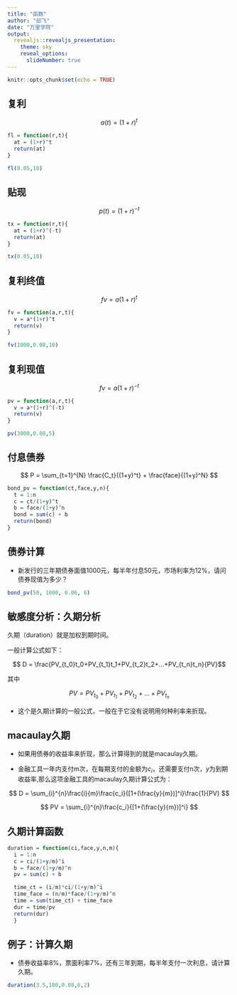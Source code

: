 ```yaml
---
title: "函数"
author: "邱飞"
date: "万里学院"
output:
  revealjs::revealjs_presentation:
    theme: sky
    reveal_options:
      slideNumber: true
---
```


```r
knitr::opts_chunk$set(echo = TRUE)
```

## 复利

$$ a(t) = (1+r)^t $$

```r
fl = function(r,t){
  at = (1+r)^t
  return(at)
}

fl(0.05,10)
```

## 贴现

$$ p(t) = (1+r)^{-t} $$

```r
tx = function(r,t){
  at = (1+r)^(-t)
  return(at)
}

tx(0.05,10)

```

## 复利终值

$$ fv = a(1+r)^t $$

```r
fv = function(a,r,t){
  v = a*(1+r)^t
  return(v)
}

fv(1000,0.08,10)
```


## 复利现值

$$ fv = a(1+r)^{-t} $$

```r
pv = function(a,r,t){
  v = a*(1+r)^(-t)
  return(v)
}

pv(3000,0.08,5)
```




## 付息债券

$$  P = \sum_{t=1}^{N} \frac{C_t}{(1+y)^t} + \frac{face}{(1+y)^N} $$

```r
bond_pv = function(ct,face,y,n){
  t = 1:n
  c = ct/(1+y)^t
  b = face/(1+y)^n
  bond = sum(c) + b
  return(bond)
}

```

## 债券计算

- 新发行的三年期债券面值1000元，每半年付息50元，市场利率为12%，请问债券现值为多少？

```r
bond_pv(50, 1000, 0.06, 6)
```


## 敏感度分析：久期分析 ##

久期（duration）就是加权到期时间。

一般计算公式如下：


$$ D = \frac{PV_{t_0}t_0+PV_{t_1}t_1+PV_{t_2}t_2+...+PV_{t_n}t_n}{PV}$$
 

其中
 
$$ PV = PV_{t_0}+PV_{t_1}+PV_{t_2}+...+PV_{t_n} $$

* 这个是久期计算的一般公式，一般在于它没有说明用何种利率来折现。

## macaulay久期

* 如果用债券的收益率来折现，那么计算得到的就是macaulay久期。

* 金融工具一年内支付m次，在每期支付的金额为$c_i$，还需要支付n次，$y$为到期收益率,那么这项金融工具的macaulay久期计算公式为：

$$ D = \sum_{i}^{n}\frac{i}{m}\frac{c_i}{[1+(\frac{y}{m})]^i}\frac{1}{PV}   $$

$$ PV = \sum_{i}^{n}\frac{c_i}{[1+(\frac{y}{m})]^i} $$



## 久期计算函数

```r

duration = function(ci,face,y,n,m){
  i = 1:n
  c = ci/(1+y/m)^i
  b = face/(1+y/m)^n
  pv = sum(c) + b

  time_ct = (i/m)*ci/(1+y/m)^i
  time_face = (n/m)*face/(1+y/m)^n
  time = sum(time_ct) + time_face
  dur = time/pv
  return(dur)
  }

```



##  例子：计算久期
- 债券收益率8%，票面利率7%，还有三年到期，每半年支付一次利息，请计算久期。

```r

duration(3.5,100,0.08,6,2)
```









